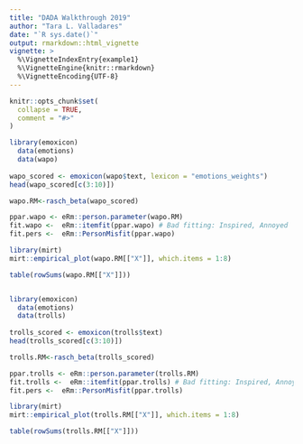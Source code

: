 ```yaml
---
title: "DADA Walkthrough 2019"
author: "Tara L. Valladares"
date: "`R sys.date()`"
output: rmarkdown::html_vignette
vignette: >
  %\VignetteIndexEntry{example1}
  %\VignetteEngine{knitr::rmarkdown}
  %\VignetteEncoding{UTF-8}
---
```


```r
knitr::opts_chunk$set(
  collapse = TRUE,
  comment = "#>"
)
```


```r
library(emoxicon)
  data(emotions)
  data(wapo)
  
wapo_scored <- emoxicon(wapo$text, lexicon = "emotions_weights")
head(wapo_scored[c(3:10)])

wapo.RM<-rasch_beta(wapo_scored)

ppar.wapo <- eRm::person.parameter(wapo.RM)
fit.wapo <-  eRm::itemfit(ppar.wapo) # Bad fitting: Inspired, Annoyed
fit.pers <-  eRm::PersonMisfit(ppar.wapo)

library(mirt)
mirt::empirical_plot(wapo.RM[["X"]], which.items = 1:8)

table(rowSums(wapo.RM[["X"]]))

```

```r

```


```r
library(emoxicon)
  data(emotions)
  data(trolls)
  
trolls_scored <- emoxicon(trolls$text)
head(trolls_scored[c(3:10)])

trolls.RM<-rasch_beta(trolls_scored)

ppar.trolls <- eRm::person.parameter(trolls.RM)
fit.trolls <-  eRm::itemfit(ppar.trolls) # Bad fitting: Inspired, Annoyed
fit.pers <-  eRm::PersonMisfit(ppar.trolls)

library(mirt)
mirt::empirical_plot(trolls.RM[["X"]], which.items = 1:8)

table(rowSums(trolls.RM[["X"]]))

```
